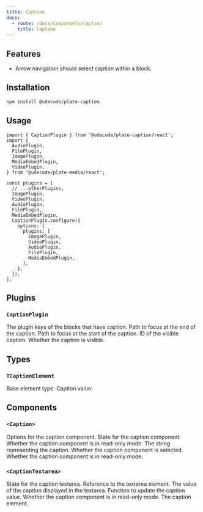 ```yaml
---
title: Caption
docs:
  - route: /docs/components/caption
    title: Caption
---
```


<ComponentPreview name="media-demo" />

<PackageInfo>

## Features

- Arrow navigation should select caption within a block.

</PackageInfo>

## Installation

```bash
npm install @udecode/plate-caption
```

## Usage

```tsx
import { CaptionPlugin } from '@udecode/plate-caption/react';
import {
  AudioPlugin,
  FilePlugin,
  ImagePlugin,
  MediaEmbedPlugin,
  VideoPlugin,
} from '@udecode/plate-media/react';
```

```tsx
const plugins = [
  // ...otherPlugins,
  ImagePlugin,
  VideoPlugin,
  AudioPlugin,
  FilePlugin,
  MediaEmbedPlugin,
  CaptionPlugin.configure({
    options: {
      plugins: [
        ImagePlugin,
        VideoPlugin,
        AudioPlugin,
        FilePlugin,
        MediaEmbedPlugin,
      ],
    },
  }),
];
```

## Plugins

### `CaptionPlugin`

<API name="CaptionPlugin">
<APIOptions>
  <APIItem name="plugins" type="string[]" required>
    The plugin keys of the blocks that have caption.
  </APIItem>
  <APIItem name="focusEndPath" type="Path" optional>
    Path to focus at the end of the caption.
  </APIItem>
  <APIItem name="focusStartPath" type="Path" optional>
    Path to focus at the start of the caption.
  </APIItem>
  <APIItem name="visibleId" type="string" optional>
    ID of the visible caption.
  </APIItem>
  <APIItem name="isVisible" type="boolean" optional>
    Whether the caption is visible.
  </APIItem>
</APIOptions>
</API>

## Types

### `TCaptionElement`

<API name="TCaptionElement">
<APIAttributes>
  <APIItem name="extends" type="TElement">
    Base element type.
  </APIItem>
  <APIItem name="caption" type="Descendant[]" optional>
    Caption value.
  </APIItem>
</APIAttributes>
</API>

## Components

### `<Caption>`

<API name="Caption">
<APIProps>
  <APIItem name="options" type="object" optional>
    Options for the caption component.
  </APIItem>
  <APIItem name="state" type="object" optional>
    State for the caption component.
  </APIItem>
</APIProps>

<APIOptions type="object">
  <APIItem name="readOnly" type="boolean" optional>
    Whether the caption component is in read-only mode.
  </APIItem>
</APIOptions>

<APIOptions type="object">
  <APIItem name="captionString" type="string" optional>
    The string representing the caption.
  </APIItem>
  <APIItem name="selected" type="boolean" optional>
    Whether the caption component is selected.
  </APIItem>
  <APIItem name="readOnly" type="boolean" optional>
    Whether the caption component is in read-only mode.
  </APIItem>
</APIOptions>
</API>

### `<CaptionTextarea>`

<API name="CaptionTextarea">
<APIProps>
  <APIItem name="state" type="object">
    State for the caption textarea.
  </APIItem>
</APIProps>

<APIOptions type="object">
  <APIItem name="textareaRef" type="Ref">
    Reference to the textarea element.
  </APIItem>
  <APIItem name="captionValue" type="TextareaAutosizeProps['value']">
    The value of the caption displayed in the textarea.
  </APIItem>
  <APIItem name="setCaptionValue" type="(value: TextareaAutosizeProps['value']) => void">
    Function to update the caption value.
  </APIItem>
  <APIItem name="readOnly" type="boolean">
    Whether the caption component is in read-only mode.
  </APIItem>
  <APIItem name="element" type="TCaptionElement">
    The caption element.
  </APIItem>
</APIOptions>
</API>